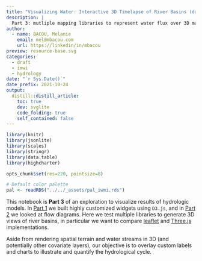 ```yaml
---
title: "Visualizing Water: Interactive 3D Timelapse of River Basins (draft)"
description: |
  Part 3: mutliple mapping libraries to represent water flux over 3D maps of river basins.
author:
  - name: BACOU, Melanie
    email: mel@mbacou.com
    url: https://linkedin/in/mbacou
preview: resource-base.svg
categories:
  - draft
  - imwi
  - hydrology
date: "`r Sys.Date()`"
date_prefix: 2021-10-24
output:
  distill::distill_article:
    toc: true
    dev: svglite
    code_folding: true
    self_contained: false
---
```


```r

library(knitr)
library(jsonlite)
library(scales)
library(stringr)
library(data.table)
library(highcharter)

opts_chunk$set(res=220, pointsize=8)

# Default color palette
pal <- readRDS("../../_assets/pal_iwmi.rds")

```


This notebook is **Part 3** of an exploration to visualize results of hydrologic models. In [Part 1](../2021-10-16-svg/) we built highly customized widgets using `D3.js`, and in [Part 2](../2021-10-12-highcharts/) we looked at flow diagrams. Here we test multiple libraries to generate 3D views of river basins, in particular we want to compare [leaflet](https://leafletjs.com/) and [Three.js](https://threejs.org/) implementations.

Aside from rendering spatial terrain and water streams in 3D (and potentially other covariate layers), our objective is to overlay custom labels and charts to illustrate and quantify the hydrological cycle.


